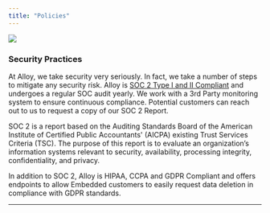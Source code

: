 ```yaml
---
title: "Policies"
---
```


![](/images/304d9a7-Group_5_1.png)

### Security Practices

At Alloy, we take security very seriously. In fact, we take a number of steps to mitigate any security risk. Alloy is [SOC 2 Type I and II Compliant](https://us.aicpa.org/interestareas/frc/assuranceadvisoryservices/aicpasoc2report) and undergoes a regular SOC audit yearly. We work with a 3rd Party monitoring system to ensure continuous compliance. Potential customers can reach out to us to request a copy of our SOC 2 Report.

SOC 2 is a report based on the Auditing Standards Board of the American Institute of Certified Public Accountants' (AICPA) existing Trust Services Criteria (TSC). The purpose of this report is to evaluate an organization’s information systems relevant to security, availability, processing integrity, confidentiality, and privacy.

In addition to SOC 2, Alloy is HIPAA, CCPA and GDPR Compliant and offers endpoints to allow Embedded customers to easily request data deletion in compliance with GDPR standards.

---